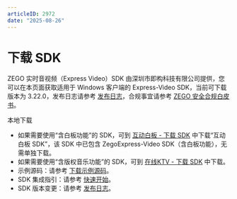 ```yaml
---
articleID: 2972
date: "2025-08-26"
---
```

# 下载 SDK

ZEGO 实时音视频（Express Video）SDK 由深圳市即构科技有限公司提供，您可以在本页面获取适用于 Windows 客户端的 Express-Video SDK，当前可下载版本为 3.22.0，发布日志请参考 [发布日志](!DownloadSDK/Release_Notes)，合规事宜请参考 [ZEGO 安全合规白皮书](/policies-and-agreements/zego-security-and-compliance-white-paper)。
 
<Card title="Express-Video SDK v3.22.0" href="https://artifact-sdk.zego.im/rtc/ZegoExpressVideo/win/ZegoExpressVideo-win-shared-cpp.zip" target="_blank">
本地下载
</Card>

<Note title="说明">



- 如果需要使用“含白板功能”的 SDK，可到 [互动白板 - 下载 SDK](https://doc-zh.zego.im/article/6435) 中下载“互动白板 SDK”，该 SDK 中已包含 ZegoExpress-Video SDK（含白板功能），无需单独下载。
- 如果需要使用“含版权音乐功能”的 SDK，可到 [在线KTV - 下载 SDK](/online-ktv-windows/downloads) 中下载。
- 示例源码：请参考 [下载示例源码](!DownloadDemo/DownloadDemo)。
- SDK 集成指引：请参考 [快速开始](!Integration/SDK_Integration)。
- SDK 版本变更：请参考 [发布日志](!DownloadSDK/Release_Notes)。
</Note>

